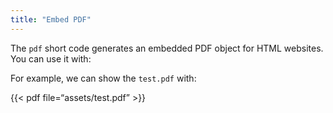 ```yaml
---
title: "Embed PDF"
---
```


The `pdf` short code generates an embedded PDF object for HTML websites. You can use it with:

```{=markdown}
{{< pdf file="assets/test.pdf" >}}
```

For example, we can show the `test.pdf` with:

{{< pdf file="assets/test.pdf" >}}

